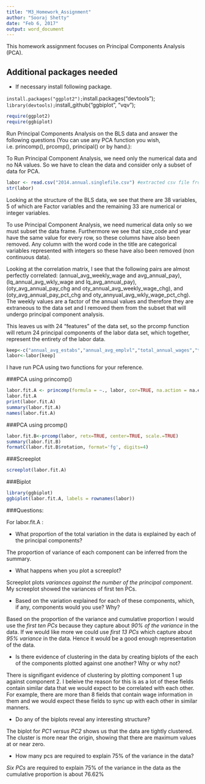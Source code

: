 ---
title: "M3_Homework_Assignment"
author: "Sooraj Shetty"
date: "Feb 6, 2017"
output: word_document
---

This homework assignment focuses on Principal Components Analysis (PCA).

## Additional packages needed
 
* If necessary install following package.

`install.packages("ggplot2");
`install.packages("devtools");
`library(devtools);
`install_github("ggbiplot", "vqv");


```{r}
require(ggplot2)
require(ggbiplot)
```

Run Principal Components Analysis on the BLS data and answer the following questions (You can use any PCA function you wish, i.e. princomp(), prcomp(), principal() or by hand.):

To Run Principal Component Analysis, we need only the numerical data and no NA values. So we have to clean the data and consider only a subset of data for PCA.

```{r}
labor <- read.csv("2014.annual.singlefile.csv") #extracted csv file from the zip file
str(labor)
```

Looking at the structure of the BLS data, we see that there are 38 variables, 5 of which are Factor variables and the remaining 33 are numerical or integer variables. 

To use Principal Component Analysis, we need numerical data only so we must subset the data frame. Furthermore we see that size_code and year have the same value for every row, so these columns have also been removed. Any column with the word code in the title are categorical variables represented with integers so these have also been removed (non continuous data). 

Looking at the correlation matrix, I see that the following pairs are almost perfectly correlated: (annual_avg_weekly_wage and avg_annual_pay), (lq_annual_avg_wkly_wage and lq_avg_annual_pay), (oty_avg_annual_pay_chg and oty_annual_avg_weekly_wage_chg), and (oty_avg_annual_pay_pct_chg and oty_annyual_avg_wkly_wage_pct_chg). The weekly values are a factor of the annual values and therefore they are extraneous to the data set and I removed them from the subset that will undergo principal component analysis.

This leaves us with 24 "features" of the data set, so the prcomp function will return 24 principal components of the labor data set, which together, represent the entirety of the labor data. 

```{r}
keep<-c("annual_avg_estabs","annual_avg_emplvl","total_annual_wages","taxable_annual_wages","annual_contributions", "avg_annual_pay", "lq_annual_avg_estabs","lq_annual_avg_emplvl","lq_total_annual_wages","lq_taxable_annual_wages","lq_annual_contributions","lq_avg_annual_pay","oty_annual_avg_estabs_chg","oty_annual_avg_estabs_pct_chg","oty_annual_avg_emplvl_chg","oty_annual_avg_emplvl_pct_chg","oty_total_annual_wages_chg","oty_total_annual_wages_pct_chg","oty_taxable_annual_wages_chg","oty_taxable_annual_wages_pct_chg","oty_annual_contributions_chg","oty_annual_contributions_pct_chg","oty_avg_annual_pay_chg","oty_avg_annual_pay_pct_chg")
labor<-labor[keep]
```

I have run PCA using two functions for your reference. 

###PCA using princomp()

```{r}
labor.fit.A <- princomp(formula = ~., labor, cor=TRUE, na.action = na.exclude)
labor.fit.A
print(labor.fit.A)
summary(labor.fit.A)
names(labor.fit.A)
```

###PCA using prcomp()

```{r}
labor.fit.B<-prcomp(labor, retx=TRUE, center=TRUE, scale.=TRUE)
summary(labor.fit.B)
formatC(labor.fit.B$rotation, format='fg', digits=4)
```

###Screeplot

```{r}
screeplot(labor.fit.A)
```

###Biplot

```{r}
library(ggbiplot)
ggbiplot(labor.fit.A, labels = rownames(labor))
```

###Questions:

For labor.fit.A :

* What proportion of the total variation in the data is explained by each of the principal components?

The proportion of variance of each component can be inferred from the summary. 

* What happens when you plot a screeplot?

Screeplot plots *variances against the number of the principal component*. My screeplot showed the variances of first ten PCs.

* Based on the variation explained for each of these components, which, if any, components would you use? Why?

Based on the proportion of the variance and cumulative proportion I would use the *first ten PCs* because they capture about *90% of the variance* in the data. If we would like more we could use *first 13 PCs* which capture about *95% variance* in the data. Hence it would be a good enough representation of the data.

* Is there evidence of clustering in the data by creating biplots of   the each of the components plotted against one another? Why or why not?

There is signifigant evidence of clustering by plotting component 1 up against component 2. I beleive the reason for this is as a lot of these fields contain similar data that we would expect to be correlated with each other. For example, there are more than 8 fields that contain wage information in them and we would expect these fields to sync up with each other in similar manners.

* Do any of the biplots reveal any interesting structure? 

The biplot for *PC1 versus PC2* shows us that the data are tightly clustered. The cluster is more near the origin, showing that there are maximum values at or near zero.

* How many pcs are required to explain 75% of the variance in the data?

*Six PCs* are required to explain 75% of the variance in the data as the cumulative proportion is about 76.62%


